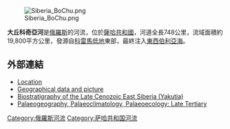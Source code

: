 [[Image:Siberia_BoChu.png|thumb]]

'''大丘科奇亞河'''是[[俄羅斯|俄羅斯]]的河流，位於[[薩哈共和國|薩哈共和國]]，河道全長748公里，流域面積約19,800平方公里，發源自[[科雷馬低地|科雷馬低地]]東部，最終注入[[東西伯利亞海|東西伯利亞海]]。

==外部連結==
*[http://worldmaps.web.infoseek.co.jp/russia_guide.htm Location]{{Wayback|url=http://worldmaps.web.infoseek.co.jp/russia_guide.htm |date=20080109202105 }}
*[https://web.archive.org/web/20150924144033/http://www.panoramio.com/photo/6975193 Geographical data and picture]
*[http://linkinghub.elsevier.com/retrieve/pii/S1342937X05703786 Biostratigraphy of the Late Cenozoic East Siberia (Yakutia)] {{Wayback|url=http://linkinghub.elsevier.com/retrieve/pii/S1342937X05703786 |date=20180612230824 }}
*[http://linkinghub.elsevier.com/retrieve/pii/S0031018206002380 Palaeogeography, Palaeoclimatology, Palaeoecology: Late Tertiary] {{Wayback|url=http://linkinghub.elsevier.com/retrieve/pii/S0031018206002380 |date=20190809123849 }}

{{coord|69.9958|N|159.105|E|source:kolossus-nlwiki|display=title}}

[[Category:俄羅斯河流|Category:俄羅斯河流]]
[[Category:萨哈共和国河流|Category:萨哈共和国河流]]

{{Russia-geo-stub}}